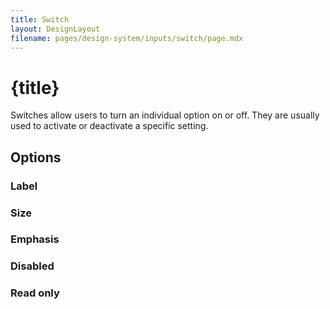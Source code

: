 ```yaml
---
title: Switch
layout: DesignLayout
filename: pages/design-system/inputs/switch/page.mdx
---
```



# {title}

Switches allow users to turn an individual option on or off. They are usually used to activate or deactivate a specific setting.

<MainView />

<div style={{ display: "flex", justifyContent: "flex-start", gap: 30, padding: "30px 0"}}>
    <UIComponentLink link="/pages/ui-component/switch/" />
</div>

## Options 

### Label

<OptionsView />

### Size

<SizeView />

### Emphasis

<EmphasisView />


### Disabled

<DisabledView />

### Read only

<ReadOnlyView />

